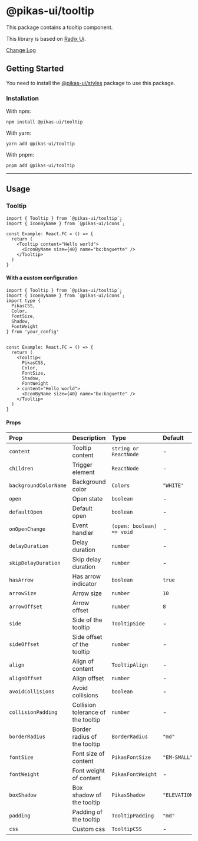 

<NextSeo title="Tooltip" />

# @pikas-ui/tooltip

This package contains a tooltip component.

This library is based on [Radix Ui](https://www.radix-ui.com/).

<a href="https://github.com/Achaak/pikas/blob/main/packages/ui/tooltip/CHANGELOG.md">
  Change Log
</a>

## Getting Started

You need to install the <a href={stylesLink}>@pikas-ui/styles</a> package to use this package.

### Installation

With npm:

```
npm install @pikas-ui/tooltip
```

With yarn:

```
yarn add @pikas-ui/tooltip
```

With pnpm:

```
pnpm add @pikas-ui/tooltip
```

---

## Usage

### Tooltip

<TooltipExample />

```tsx
import { Tooltip } from `@pikas-ui/tooltip`;
import { IconByName } from `@pikas-ui/icons`;

const Example: React.FC = () => {
  return (
    <Tooltip content="Hello world">
      <IconByName size={40} name="bx:baguette" />
    </Tooltip>
  )
}
```

#### With a custom configuration

```tsx
import { Tooltip } from `@pikas-ui/tooltip`;
import { IconByName } from `@pikas-ui/icons`;
import type {
  PikasCSS,
  Color,
  FontSize,
  Shadow,
  FontWeight
} from 'your_config'


const Example: React.FC = () => {
  return (
    <Tooltip<
      PikasCSS,
      Color,
      FontSize,
      Shadow,
      FontWeight
    > content="Hello world">
      <IconByName size={40} name="bx:baguette" />
    </Tooltip>
  )
}
```

#### Props

| Prop                  | Description                        | Type                      | Default         |
| :-------------------- | :--------------------------------- | :------------------------ | :-------------- |
| `content`             | Tooltip content                    | `string or ReactNode`     | -               |
| `children`            | Trigger element                    | `ReactNode`               | -               |
| `backgroundColorName` | Background color                   | `Colors`                  | `"WHITE"`       |
| `open`                | Open state                         | `boolean`                 | -               |
| `defaultOpen`         | Default open                       | `boolean`                 | -               |
| `onOpenChange`        | Event handler                      | `(open: boolean) => void` | -               |
| `delayDuration`       | Delay duration                     | `number`                  | -               |
| `skipDelayDuration`   | Skip delay duration                | `number`                  | -               |
| `hasArrow`            | Has arrow indicator                | `boolean`                 | `true`          |
| `arrowSize`           | Arrow size                         | `number`                  | `10`            |
| `arrowOffset`         | Arrow offset                       | `number`                  | `8`             |
| `side`                | Side of the tooltip                | `TooltipSide`             | -               |
| `sideOffset`          | Side offset of the tooltip         | `number`                  | -               |
| `align`               | Align of content                   | `TooltipAlign`            | -               |
| `alignOffset`         | Align offset                       | `number`                  | -               |
| `avoidCollisions`     | Avoid collisions                   | `boolean`                 | -               |
| `collisionPadding`    | Collision tolerance of the tooltip | `number`                  | -               |
| `borderRadius`        | Border radius of the tooltip       | `BorderRadius`            | `"md"`          |
| `fontSize`            | Font size of content               | `PikasFontSize`           | `"EM-SMALL"`    |
| `fontWeight`          | Font weight of content             | `PikasFontWeight`         | -               |
| `boxShadow`           | Box shadow of the tooltip          | `PikasShadow`             | `"ELEVATION_2"` |
| `padding`             | Padding of the tooltip             | `TooltipPadding`          | `"md"`          |
| `css`                 | Custom css                         | `TooltipCSS`              | -               |
